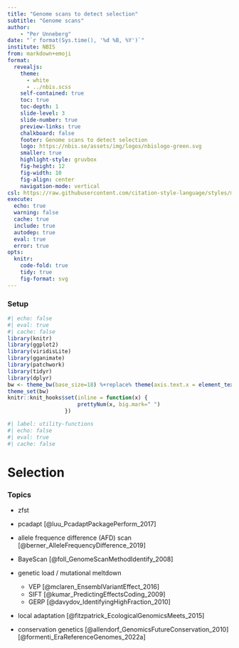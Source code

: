 ```yaml
---
title: "Genome scans to detect selection"
subtitle: "Genome scans"
author:
    - "Per Unneberg"
date: "`r format(Sys.time(), '%d %B, %Y')`"
institute: NBIS
from: markdown+emoji
format:
  revealjs:
    theme:
      - white
      - ../nbis.scss
    self-contained: true
    toc: true
    toc-depth: 1
    slide-level: 3
    slide-number: true
    preview-links: true
    chalkboard: false
    footer: Genome scans to detect selection
    logo: https://nbis.se/assets/img/logos/nbislogo-green.svg
    smaller: true
    highlight-style: gruvbox
    fig-height: 12
    fig-width: 10
    fig-align: center
    navigation-mode: vertical
csl: https://raw.githubusercontent.com/citation-style-language/styles/master/apa.csl
execute:
  echo: true
  warning: false
  cache: true
  include: true
  autodep: true
  eval: true
  error: true
opts:
  knitr:
    code-fold: true
    tidy: true
    fig-format: svg
---
```


### Setup  {visibility="hidden" .unnumbered .unlisted}

```r
#| echo: false
#| eval: true
#| cache: false
library(knitr)
library(ggplot2)
library(viridisLite)
library(gganimate)
library(patchwork)
library(tidyr)
library(dplyr)
bw <- theme_bw(base_size=18) %+replace% theme(axis.text.x = element_text(angle = 45, hjust = 1, vjust = 1))
theme_set(bw)
knitr::knit_hooks$set(inline = function(x) {
                      prettyNum(x, big.mark=" ")
                  })
```
```r
#| label: utility-functions
#| echo: false
#| eval: true
#| cache: false
```


# Selection

### Topics

- zfst
- pcadapt [@luu_PcadaptPackagePerform_2017]
- allele frequence difference (AFD) scan [@berner_AlleleFrequencyDifference_2019]
- BayeScan [@foll_GenomeScanMethodIdentify_2008]

- genetic load / mutational meltdown
  - VEP [@mclaren_EnsemblVariantEffect_2016]
  - SIFT [@kumar_PredictingEffectsCoding_2009]
  - GERP [@davydov_IdentifyingHighFraction_2010]

- local adaptation [@fitzpatrick_EcologicalGenomicsMeets_2015]
- conservation genetics [@allendorf_GenomicsFutureConservation_2010] [@formenti_EraReferenceGenomes_2022a]


